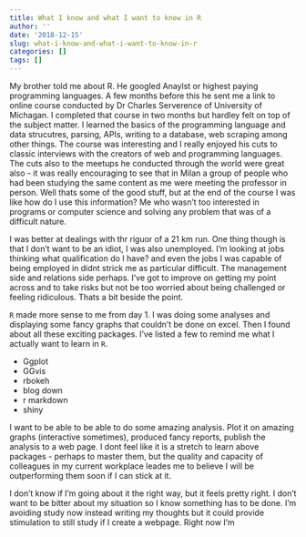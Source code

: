 ```yaml
---
title: What I know and what I want to know in R
author: ''
date: '2018-12-15'
slug: what-i-know-and-what-i-want-to-know-in-r
categories: []
tags: []
---
```


My brother told me about R. He googled Anaylst or highest paying programming languages. A few months before this he sent me a link to online course conducted by Dr Charles Serverence of University of Michagan. 
I completed that course in two months but hardley felt on top of the subject matter. I learned the basics of the programming language and data strucutres, parsing, APIs, writing to a database, web scraping among other things. The course was interesting and I really enjoyed his cuts to classic interviews with the creators of web and programming languages. The cuts also to the meetups he conducted through the world were great also - it was really encouraging to see that in Milan a group of people who had been studying the same content as me were meeting the professor in person.
Well thats some of the good stuff, but at the end of the course I was like how do I use this information? Me who wasn't too interested in programs or computer science and solving any problem that was of a difficult nature. 

I was better at dealings with thr riguor of a 21 km run.
One thing though is that I don't want to be an idiot, I was also unemployed. I'm looking at jobs thinking what qualification do I have? and even the jobs I was capable of being employed in didnt strick me as particular difficult. The management side and relations side perhaps. I've got to improve on getting my point across and to take risks but not be too worried about being challenged or feeling ridiculous. Thats a bit beside the point.

`R` made more sense to me from day 1. I was doing some analyses and displaying some fancy graphs that couldn't be done on excel. Then I found about all these exciting packages. I've listed a few to remind me what I actually want to learn in `R`.

* Ggplot
* GGvis
* rbokeh
* blog down
* r markdown
* shiny

I want to be able to be able to do some amazing analysis. Plot it on amazing graphs (interactive sometimes), produced fancy reports, publish the analysis to a web page.  I dont feel like it is a stretch to learn above packages - perhaps to master them, but the quality and capacity of colleagues in my current workplace leades me to believe I will be outperforming them soon if I can stick at it.

I don't know if I'm going about it the right way, but it feels pretty right. I don't want to be bitter about my situation so I know something has to be done. I'm avoiding study now instead writing my thoughts but it could provide stimulation to still study if I create a webpage.
Right now I'm 
